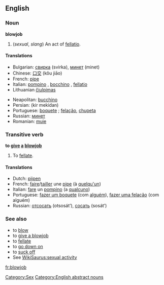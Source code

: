==English==

===Noun===
'''blowjob'''

#(''sexual'', ''slang'') An act of [[fellatio]].

====Translations====
{{top}}
*Bulgarian: [[свирка]] (svirka), [[минет]] (minet)
*Chinese: [[口交]] (kǒu jiāo)
*French: [[pipe]] {{f}}
*Italian: [[pompino]] {{m}}, [[bocchino]] {{m}}, [[fellatio]] {{f}}
*Lithuanian [[čiulpimas]] {{m}}
{{mid}}
*Neapolitan: [[bucchino]] {{m}}
*Persian: {{FAchar|[[کیر مکیدن]]}} (kir mekidan)
*Portuguese: [[boquete]] {{m}}; [[felação]], [[chupeta]] {{f}}
*Russian: [[минет]] {{m}}
*Romanian: [[muie]] {{f}}
{{bottom}}

===Transitive verb===
'''to [[give]] [[a]] [[blowjob]]'''

# To [[fellate]].

====Translations====
*Dutch: [[pijpen]]
*French: [[faire]]/[[tailler]] une [[pipe]] (à [[quelqu'un]])
*Italian: [[fare]] un [[pompino]] (a [[qualcuno]])
*Portuguese: [[fazer um boquete]] (com [[alguém]]), [[fazer uma felação]] (com alguém)
*Russian: [[отсосать]] (otsosát’), [[сосать]] (sosát’)

===See also===
*to [[blow]]
*to [[give a blowjob]]
*to [[fellate]]
*to [[go down on]]
*to [[suck off]]
*See [[WikiSaurus:sexual activity]]


[[Category:Sex]]
[[Category:English abstract nouns]]

[[fr:blowjob]]